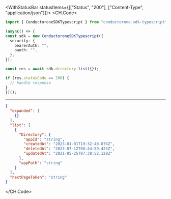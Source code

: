 

<WithStatusBar statusItems={[["Status", "200"], ["Content-Type", "application/json"]]}>
  <CH.Code>
  ```typescript List.ts
  import { ConductoroneSDKTypescript } from "conductorone-sdk-typescript";

(async() => {
  const sdk = new ConductoroneSDKTypescript({
    security: {
      bearerAuth: "",
      oauth: "",
    },
  });

  const res = await sdk.directory.list({});

  if (res.statusCode == 200) {
    // handle response
  }
})();
  ```
  ---

  ```json Example Response
  {
    "expanded": [
      {}
    ],
    "list": [
      {
        "Directory": {
          "appId": "string",
          "createdAt": "2023-01-01T19:32:40.876Z",
          "deletedAt": "2023-07-12T08:44:59.425Z",
          "updatedAt": "2021-05-25T07:38:52.128Z"
        },
        "appPath": "string"
      }
    ],
    "nextPageToken": "string"
  }
  ```
  </CH.Code>
</WithStatusBar>
